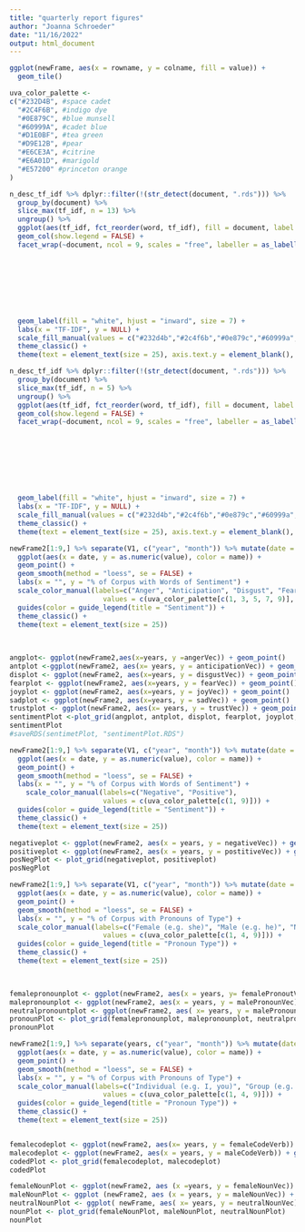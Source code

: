 ```yaml
---
title: "quarterly report figures"
author: "Joanna Schroeder"
date: "11/16/2022"
output: html_document
---
```


```r
ggplot(newFrame, aes(x = rowname, y = colname, fill = value)) +
  geom_tile()

uva_color_palette <- 
c("#232D4B", #space cadet
  "#2C4F6B", #indigo dye
  "#0E879C", #blue munsell
  "#60999A", #cadet blue
  "#D1E0BF", #tea green
  "#D9E12B", #pear
  "#E6CE3A", #citrine
  "#E6A01D", #marigold
  "#E57200" #princeton orange
)
```

```r
n_desc_tf_idf %>% dplyr::filter(!(str_detect(document, ".rds"))) %>%
  group_by(document) %>%
  slice_max(tf_idf, n = 13) %>%
  ungroup() %>%
  ggplot(aes(tf_idf, fct_reorder(word, tf_idf), fill = document, label = word)) +
  geom_col(show.legend = FALSE) +
  facet_wrap(~document, ncol = 9, scales = "free", labeller = as_labeller(c("1998.10.txt" = "10-1998", 
                                                                            "2005_10.txt" = "10-2005", 
                                                                            "2005_12.txt" = "12-2005", 
                                                                            "2007.11.txt" = "11-2007", 
                                                                            "2007.12.txt" = "12-2007", 
                                                                            "2010.02.txt" = "02-2010", 
                                                                            "2014.12.txt" = "12-2014", 
                                                                            "2017.06.txt" = "06-2017", 
                                                                            "2019.04.txt" = "04-2019"))) +
  geom_label(fill = "white", hjust = "inward", size = 7) +
  labs(x = "TF-IDF", y = NULL) +
  scale_fill_manual(values = c("#232d4b","#2c4f6b","#0e879c","#60999a","#d1e0bf","#d9e12b","#e6ce3a","#e6a01d","#e57200")) +
  theme_classic() +
  theme(text = element_text(size = 25), axis.text.y = element_blank(), axis.text.x = element_blank())

n_desc_tf_idf %>% dplyr::filter(!(str_detect(document, ".rds"))) %>%
  group_by(document) %>%
  slice_max(tf_idf, n = 5) %>%
  ungroup() %>%
  ggplot(aes(tf_idf, fct_reorder(word, tf_idf), fill = document, label = word)) +
  geom_col(show.legend = FALSE) +
  facet_wrap(~document, ncol = 9, scales = "free", labeller = as_labeller(c("1998.10.txt" = "10-1998", 
                                                                            "2005_10.txt" = "10-2005", 
                                                                            "2005_12.txt" = "12-2005", 
                                                                            "2007.11.txt" = "11-2007", 
                                                                            "2007.12.txt" = "12-2007", 
                                                                            "2010.02.txt" = "02-2010", 
                                                                            "2014.12.txt" = "12-2014", 
                                                                            "2017.06.txt" = "06-2017", 
                                                                            "2019.04.txt" = "04-2019"))) +
  geom_label(fill = "white", hjust = "inward", size = 7) +
  labs(x = "TF-IDF", y = NULL) +
  scale_fill_manual(values = c("#232d4b","#2c4f6b","#0e879c","#60999a","#d1e0bf","#d9e12b","#e6ce3a","#e6a01d","#e57200")) +
  theme_classic() +
  theme(text = element_text(size = 25), axis.text.y = element_blank(), axis.text.x = element_blank())
```

```r
newFrame2[1:9,] %>% separate(V1, c("year", "month")) %>% mutate(date = as.character(paste0("01-", month, "-", year)), date = lubridate::dmy(date)) %>% select(date, angerVec, anticipationVec, disgustVec, fearVec, joyVec, sadVec, trustVec) %>% pivot_longer(cols = 2:8) %>%
  ggplot(aes(x = date, y = as.numeric(value), color = name)) +
  geom_point() +
  geom_smooth(method = "loess", se = FALSE) +
  labs(x = "", y = "% of Corpus with Words of Sentiment") +
  scale_color_manual(labels=c("Anger", "Anticipation", "Disgust", "Fear", "Joy", "Sad", "Trust"),
                       values = c(uva_color_palette[c(1, 3, 5, 7, 9)], "forest green", "red")) +
  guides(color = guide_legend(title = "Sentiment")) +
  theme_classic() +
  theme(text = element_text(size = 25))
  
  

angplot<- ggplot(newFrame2,aes(x=years, y =angerVec)) + geom_point()
antplot <-ggplot(newFrame2, aes(x= years, y = anticipationVec)) + geom_point()
displot <- ggplot(newFrame2, aes(x=years, y = disgustVec)) + geom_point()
fearplot <- ggplot(newFrame2, aes(x=years, y = fearVec)) + geom_point()
joyplot <- ggplot(newFrame2, aes(x=years, y = joyVec)) + geom_point()
sadplot <- ggplot(newFrame2, aes(x=years, y = sadVec)) + geom_point()
trustplot <- ggplot(newFrame2, aes(x= years, y = trustVec)) + geom_point()
sentimentPlot <-plot_grid(angplot, antplot, displot, fearplot, joyplot, sadplot, trustplot)
sentimentPlot
#saveRDS(sentimetPlot, "sentimentPlot.RDS")
```

```r
newFrame2[1:9,] %>% separate(V1, c("year", "month")) %>% mutate(date = as.character(paste0("01-", month, "-", year)), date = lubridate::dmy(date)) %>% select(date, negativeVec, positiveVec) %>% pivot_longer(cols = 2:3) %>%
  ggplot(aes(x = date, y = as.numeric(value), color = name)) +
  geom_point() +
  geom_smooth(method = "loess", se = FALSE) +
  labs(x = "", y = "% of Corpus with Words of Sentiment") +
    scale_color_manual(labels=c("Negative", "Positive"),
                       values = c(uva_color_palette[c(1, 9)])) +
  guides(color = guide_legend(title = "Sentiment")) +
  theme_classic() +
  theme(text = element_text(size = 25))

negativeplot <- ggplot(newFrame2, aes(x = years, y = negativeVec)) + geom_point()
positiveplot <- ggplot(newFrame2, aes(x = years, y = postitiveVec)) + geom_point()
posNegPlot <- plot_grid(negativeplot, positiveplot)
posNegPlot
```

```r
newFrame2[1:9,] %>% separate(V1, c("year", "month")) %>% mutate(date = as.character(paste0("01-", month, "-", year)), date = lubridate::dmy(date)) %>% select(date, femalePronoutVec, malePronounVec, neutralPronounVec) %>% pivot_longer(cols = 2:4) %>%
  ggplot(aes(x = date, y = as.numeric(value), color = name)) +
  geom_point() +
  geom_smooth(method = "loess", se = FALSE) +
  labs(x = "", y = "% of Corpus with Pronouns of Type") +
  scale_color_manual(labels=c("Female (e.g. she)", "Male (e.g. he)", "Neutral (e.g. they)"),
                       values = c(uva_color_palette[c(1, 4, 9)])) +
  guides(color = guide_legend(title = "Pronoun Type")) +
  theme_classic() +
  theme(text = element_text(size = 25))

  

femalepronounplot <- ggplot(newFrame2, aes(x = years, y= femalePronoutVec)) + geom_point()
malepronounplot <- ggplot(newFrame2, aes(x = years, y = malePronounVec)) + geom_point()
neutralpronountplot <- ggplot(newFrame2, aes( x= years, y = malePronounVec)) + geom_point()
pronounPlot <- plot_grid(femalepronounplot, malepronounplot, neutralpronountplot)
pronounPlot
```

```r
newFrame2[1:9,] %>% separate(years, c("year", "month")) %>% mutate(date = as.character(paste0("01-", month, "-", year)), date = lubridate::dmy(date)) %>% select(18, 16, 17) %>% pivot_longer(cols = 2:3) %>%
  ggplot(aes(x = date, y = as.numeric(value), color = name)) +
  geom_point() +
  geom_smooth(method = "loess", se = FALSE) +
  labs(x = "", y = "% of Corpus with Pronouns of Type") +
  scale_color_manual(labels=c("Individual (e.g. I, you)", "Group (e.g. we, us)"),
                       values = c(uva_color_palette[c(1, 4, 9)])) +
  guides(color = guide_legend(title = "Pronoun Type")) +
  theme_classic() +
  theme(text = element_text(size = 25))


femalecodeplot <- ggplot(newFrame2, aes(x= years, y = femaleCodeVerb)) + geom_point()
malecodeplot <- ggplot(newFrame2, aes(x = years, y = maleCodeVerb)) + geom_point()
codedPlot <- plot_grid(femalecodeplot, malecodeplot)
codedPlot
```

```r
femaleNounPlot <- ggplot(newFrame2, aes (x =years, y = femaleNounVec)) + geom_point()
maleNounPlot <- ggplot (newFrame2, aes (x = years, y = maleNounVec)) + geom_point()
neutralNounPlot <- ggplot( newFrame, aes( x= years, y = neutralNounVec)) + geom_point()
nounPlot <- plot_grid(femaleNounPlot, maleNounPlot, neutralNounPlot)
nounPlot

```


